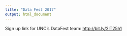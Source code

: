 ```yaml
---
title: "Data Fest 2017"
output: html_document
---
```


Sign up link for UNC's DataFest team: [http://bit.ly/2lT25h1](http://bit.ly/2lT25h1)